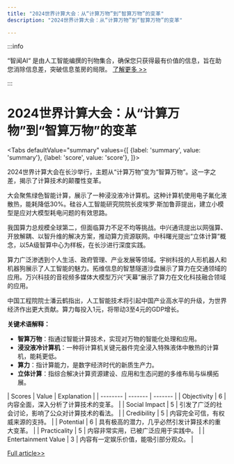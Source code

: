 ```yaml
---
title: "2024世界计算大会：从“计算万物”到“智算万物”的变革"
description: "2024世界计算大会：从“计算万物”到“智算万物”的变革"

---
```



:::info

“智闻AI“ 是由人工智能编撰的刊物集合，确保您只获得最有价值的信息，旨在助您消除信息差，突破信息茧房的局限。  [了解更多 >>](/)

:::

# 2024世界计算大会：从“计算万物”到“智算万物”的变革


<Tabs
	defaultValue="summary"
	values={[
	{label: 'summary', value: 'summary'},
	{label: 'score', value: 'score'},
]}>
<TabItem value="summary">


2024世界计算大会在长沙举行，主题从“计算万物”变为“智算万物”。这一字之差，揭示了计算技术的颠覆性变革。

大会聚焦绿色智能计算，展示了一种浸没液冷计算机。这种计算机使用电子氟化液散热，能耗降低30%。硅谷人工智能研究院院长皮埃罗·斯加鲁菲提出，建立小模型是应对大模型耗电问题的有效思路。

我国算力总规模全球第二，但面临算力不足不均等挑战。中兴通讯提出以网强算、开放解耦、以智升维的解决方案，推动算力资源联网。中科曙光提出“立体计算”概念，以5A级智算中心为样板，在长沙进行深度实践。

算力广泛渗透到个人生活、政府管理、产业发展等领域。宇树科技的人形机器人和机器狗展示了人工智能的魅力。拓维信息的智慧隧道沙盘展示了算力在交通领域的应用。万兴科技的音视频多媒体大模型万兴“天幕”展示了算力在文化科技融合领域的应用。

中国工程院院士潘云鹤指出，人工智能技术将引起中国产业高水平的升级，为世界经济作出更大贡献。算力每投入1元，将带动3至4元的GDP增长。

**关键术语解释：**
- **智算万物**：指通过智能计算技术，实现对万物的智能化处理和应用。
- **浸没液冷计算机**：一种将计算机关键元器件完全浸入特殊液体中散热的计算机，能耗更低。
- **算力**：指计算能力，是数字经济时代的新质生产力。
- **立体计算**：指综合解决计算资源建设、应用和生态问题的多维布局与纵横拓展。
</TabItem>
<TabItem value="score">
	| Scores     | Value   | Explanation |
	| -------- | ------- | ------- |
	| Objectivity  | 6    | 内容全面，深入分析了计算技术的变革。    |
	| Social Impact | 5     | 引发了广泛的社会讨论，影响了公众对计算技术的看法。    |
	| Credibility    | 5    | 内容完全可信，有权威来源的支持。    |
	| Potential    | 6    | 具有极高的潜力，几乎必然引发计算技术的重大变革。    |
	| Practicality    | 5    | 内容非常实用，已被广泛应用于实践中。    |
	| Entertainment Value    | 3    | 内容有一定娱乐价值，能吸引部分观众。    |
</TabItem>
</Tabs>

[Full article>>](https://china.cankaoxiaoxi.com/#/detailsPage/ruick/f5d647dee1e9403f9f94799eb1f1626d/1/2024-09-26)
